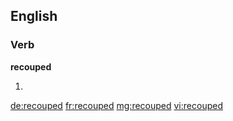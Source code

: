 ==English==

===Verb===
'''recouped'''

# {{en-past of|recoup}}

[[de:recouped]]
[[fr:recouped]]
[[mg:recouped]]
[[vi:recouped]]